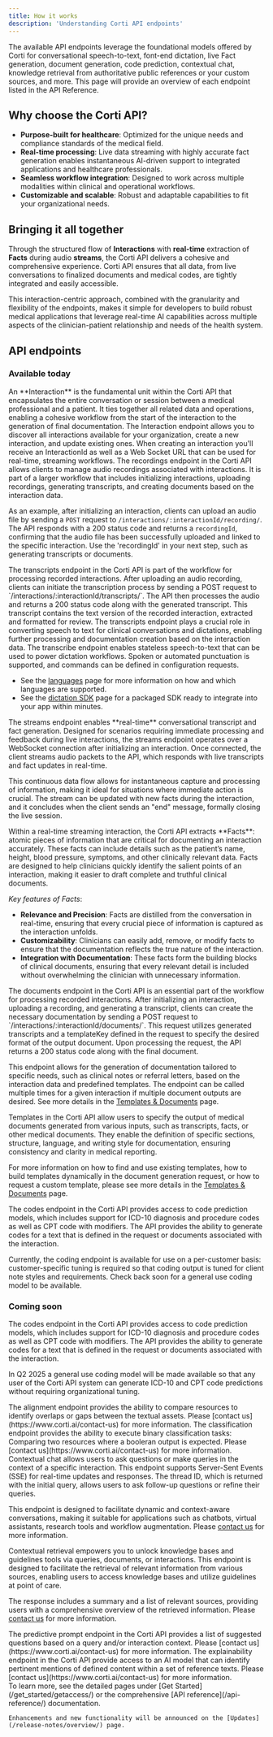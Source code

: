 ```yaml
---
title: How it works
description: 'Understanding Corti API endpoints'
---
```


The available API endpoints leverage the foundational models offered by Corti for conversational speech-to-text, font-end dictation, live Fact generation, document generation, code prediction, contextual chat, knowledge retrieval from authoritative public references or your custom sources, and more. This page will provide an overview of each endpoint listed in the API Reference. 

## Why choose the Corti API?

- **Purpose-built for healthcare**: Optimized for the unique needs and compliance standards of the medical field.
- **Real-time processing**: Live data streaming with highly accurate fact generation enables instantaneous AI-driven support to integrated applications and healthcare professionals.
- **Seamless workflow integration**: Designed to work across multiple modalities within clinical and operational workflows.
- **Customizable and scalable**: Robust and adaptable capabilities to fit your organizational needs.

## Bringing it all together 

Through the structured flow of **Interactions** with **real-time** extraction of **Facts** during audio **streams**, the Corti API delivers a cohesive and comprehensive experience. Corti API ensures that all data, from live conversations to finalized documents and medical codes, are tightly integrated and easily accessible. 

This interaction-centric approach, combined with the granularity and flexibility of the endpoints, makes it simple for developers to build robust medical applications that leverage real-time AI capabilities across multiple aspects of the clinician-patient relationship and needs of the health system. 

## API endpoints 

### Available today 

<AccordionGroup>
<Accordion title="Interactions">
An **Interaction** is the fundamental unit within the Corti API that encapsulates the entire conversation or session between a medical professional and a patient. It ties together all related data and operations, enabling a cohesive workflow from the start of the interaction to the generation of final documentation. The Interaction endpoint allows you to discover all interactions available for your organization, create a new interaction, and update existing ones. When creating an interaction you'll receive an InteractionId as well as a Web Socket URL that can be used for real-time, streaming workflows. 
</Accordion> 

<Accordion title="Recordings">
The recordings endpoint in the Corti API allows clients to manage audio recordings associated with interactions. It is part of a larger workflow that includes initializing interactions, uploading recordings, generating transcripts, and creating documents based on the interaction data.
        
As an example, after initializing an interaction, clients can upload an audio file by sending a `POST` request to `/interactions/:interactionId/recording/`. The API responds with a 200 status code and returns a `recordingId`, confirming that the audio file has been successfully uploaded and linked to the specific interaction. Use the 'recordingId' in your next step, such as generating transcripts or documents. 
</Accordion>

<Accordion title="Transcripts">
The transcripts endpoint in the Corti API is part of the workflow for processing recorded interactions. After uploading an audio recording, clients can initiate the transcription process by sending a POST request to `/interactions/:interactionId/transcripts/`. The API then processes the audio and returns a 200 status code along with the generated transcript. This transcript contains the text version of the recorded interaction, extracted and formatted for review. The transcripts endpoint plays a crucial role in converting speech to text for clinical conversations and dictations, enabling further processing and documentation creation based on the interaction data.
</Accordion>

<Accordion title="Transcribe">
The transcribe endpoint enables stateless speech-to-text that can be used to power dictation workflows. Spoken or automated punctuation is supported, and commands can be defined in configuration requests. 

- See the [languages](/about/languages/) page for more information on how and which languages are supported. 
- See the [dictation SDK](/get_started/dictation-sdk/) page for a packaged SDK ready to integrate into your app within minutes. 
</Accordion>

<Accordion title="Streams">
The streams endpoint enables **real-time** conversational transcript and fact generation. Designed for scenarios requiring immediate processing and feedback during live interactions, the streams endpoint operates over a WebSocket connection after initializing an interaction. Once connected, the client streams audio packets to the API, which responds with live transcripts and fact updates in real-time. 

This continuous data flow allows for instantaneous capture and processing of information, making it ideal for situations where immediate action is crucial. The stream can be updated with new facts during the interaction, and it concludes when the client sends an "end" message, formally closing the live session.
</Accordion>

<Accordion title="Facts">
Within a real-time streaming interaction, the Corti API extracts **Facts**: atomic pieces of information that are critical for documenting an interaction accurately. These facts can include details such as the patient’s name, height, blood pressure, symptoms, and other clinically relevant data. Facts are designed to help clinicians quickly identify the salient points of an interaction, making it easier to draft complete and truthful clinical documents.

_Key features of Facts_:
- **Relevance and Precision**: Facts are distilled from the conversation in real-time, ensuring that every crucial piece of information is captured as the interaction unfolds.
- **Customizability**: Clinicians can easily add, remove, or modify facts to ensure that the documentation reflects the true nature of the interaction.
- **Integration with Documentation**: These facts form the building blocks of clinical documents, ensuring that every relevant detail is included without overwhelming the clinician with unnecessary information.
</Accordion> 

<Accordion title="Documents">
The documents endpoint in the Corti API is an essential part of the workflow for processing recorded interactions. After initializing an interaction, uploading a recording, and generating a transcript, clients can create the necessary documentation by sending a POST request to `/interactions/:interactionId/documents/`. This request utilizes generated transcripts and a templateKey defined in the request to specify the desired format of the output document. Upon processing the request, the API returns a 200 status code along with the final document. 

This endpoint allows for the generation of documentation tailored to specific needs, such as clinical notes or referral letters, based on the interaction data and predefined templates. The endpoint can be called multiple times for a given interaction if multiple document outputs are desired. See more details in the [Templates & Documents](/get_started/templates/) page. 
</Accordion>

<Accordion title="Templates">
Templates in the Corti API allow users to specify the output of medical documents generated from various inputs, such as transcripts, facts, or other medical documents. They enable the definition of specific sections, structure, language, and writing style for documentation, ensuring consistency and clarity in medical reporting. 
        
For more information on how to find and use existing templates, how to build templates dynamically in the document generation request, or how to request a custom template, please see more details in the [Templates & Documents](/get_started/templates/) page. 
</Accordion>

<Accordion title="Codes">
The codes endpoint in the Corti API provides access to code prediction models, which includes support for ICD-10 diagnosis and procedure codes as well as CPT code with modifiers. The API provides the ability to generate codes for a text that is defined in the request or documents associated with the interaction. 

Currently, the coding endpoint is available for use on a per-customer basis: customer-specific tuning is required so that coding output is tuned for client note styles and requirements. Check back soon for a general use coding model to be available. 
</Accordion>

</AccordionGroup>

### Coming soon 
<AccordionGroup>
<Accordion title="Codes">
The codes endpoint in the Corti API provides access to code prediction models, which includes support for ICD-10 diagnosis and procedure codes as well as CPT code with modifiers. The API provides the ability to generate codes for a text that is defined in the request or documents associated with the interaction. 

In Q2 2025 a general use coding model will be made available so that any user of the Corti API system can generate ICD-10 and CPT code predictions without requiring organizational tuning. 
</Accordion>

<Accordion title="Alignment">
The alignment endpoint provides the ability to compare resources to identify overlaps or gaps between the textual assets. Please [contact us](https://www.corti.ai/contact-us) for more information. 
</Accordion>

<Accordion title="Classification">
The classification endpoint provides the ability to execute binary classification tasks: Comparing two resources where a booleran output is expected. Please [contact us](https://www.corti.ai/contact-us) for more information. 
</Accordion>

<Accordion title="Contextual Chat">
Contextual chat allows users to ask questions or make queries in the context of a specific interaction. This endpoint supports Server-Sent Events (SSE) for real-time updates and responses. The thread ID, which is returned with the initial query, allows users to ask follow-up questions or refine their queries. 

This endpoint is designed to facilitate dynamic and context-aware conversations, making it suitable for applications such as chatbots, virtual assistants, research tools and workflow augmentation. Please [contact us](https://www.corti.ai/contact-us) for more information. 
</Accordion>

<Accordion title="Contextual Retrieval">
Contextual retrieval empowers you to unlock knowledge bases and guidelines tools via queries, documents, or interactions. This endpoint is designed to facilitate the retrieval of relevant information from various sources, enabling users to access knowledge bases and utilize guidelines at point of care. 

The response includes a summary and a list of relevant sources, providing users with a comprehensive overview of the retrieved information. Please [contact us](https://www.corti.ai/contact-us) for more information. 
</Accordion>

<Accordion title="Predictive Prompt">
The predictive prompt endpoint in the Corti API provides a list of suggested questions based on a query and/or interaction context. Please [contact us](https://www.corti.ai/contact-us) for more information. 
</Accordion>

<Accordion title="Explainability">
The explainability endpoint in the Corti API provide access to an AI model that can identify pertinent mentions of defined content within a set of reference texts. Please [contact us](https://www.corti.ai/contact-us) for more information. 
</Accordion>

</AccordionGroup> 

<br/>
<Check>
    To learn more, see the detailed pages under [Get Started](/get_started/getaccess/) or the comprehensive [API reference](/api-reference/) documentation. 

    Enhancements and new functionality will be announced on the [Updates](/release-notes/overview/) page. 
</Check>